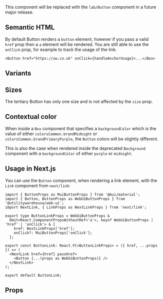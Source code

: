 
<Meta of={Stories} />

<DocsHeader componentName="Button" stories={Stories} themeProviderRequired />

This component will be replaced with the `lab/Button` component in a future major release.

## Semantic HTML

By default Button renders a `button` element, however if you pass a valid `href` prop then a `a` element will be rendered.
You are still able to use the `onClick` prop, for example to track the usage of the link.

```tsx
<Button href="https://uw.co.uk" onClick={handleAnchorUsage}>...</Box>
```

## Variants

<Canvas of={Stories.ButtonVariants} />

## Sizes

The tertiary Button has only one size and is not affected by the `size` prop.

<Canvas of={Stories.ButtonSizes} />

## Contextual color

When inside a `Box` component that specifies a `backgroundColor` which is the
value of either `colorsCommon.brandMidnight` or
`colorsCommon.brandPrimaryPurple`, the `Button` colors will be slightly different.

This is also the case when rendered inside the deprecated `Background`
component with a `backgroundColor` of either `purple` or `midnight`.

## Usage in Next.js

You can use the `Button` component, when rendering a link element, with the `Link` component from `next/link`:

```tsx
import { ButtonProps as MuiButtonProps } from '@mui/material';
import { Button, ButtonProps as WebUiButtonProps } from '@utilitywarehouse/web-ui';
import NextLink, { LinkProps as NextLinkProps } from 'next/link';

export type ButtonLinkProps = WebUiButtonProps &
  Omit<React.ComponentPropsWithoutRef<'a'>, keyof WebUiButtonProps | 'href' | 'onClick'> & {
    href: NextLinkProps['href'];
    onClick?: MuiButtonProps['onClick'];
  };

export const ButtonLink: React.FC<ButtonLinkProps> = ({ href, ...props }) => (
  <NextLink href={href} passHref>
    <Button {...(props as WebUiButtonProps)} />
  </NextLink>
);

export default ButtonLink;
```

## Props

<ArgTypes of={Stories} />
